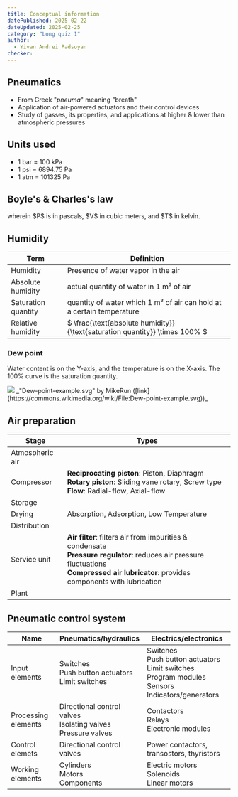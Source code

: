 ```yaml
---
title: Conceptual information
datePublished: 2025-02-22
dateUpdated: 2025-02-25
category: "Long quiz 1"
author: 
  - Yivan Andrei Padsoyan
checker: 
---
```


## Pneumatics
* From Greek "*pneuma*" meaning "breath"
* Application of air-powered actuators and their control devices
* Study of gasses, its properties, and applications at higher & lower than atmospheric pressures 

## Units used
* 1 bar = 100 kPa
* 1 psi = 6894.75 Pa
* 1 atm = 101325 Pa

## Boyle's & Charles's law
<BlockMath math="\frac{P_1V_1}{T_1} = \frac{P_2V_2}{T_2}" />
wherein $P$ is in pascals, $V$ in cubic meters, and $T$ in kelvin.

## Humidity
| Term | Definition
| --- | ---
| Humidity | Presence of water vapor in the air
| Absolute humidity | actual quantity of water in 1 m³ of air
| Saturation quantity | quantity of water which 1 m³ of air can hold at a certain temperature
| Relative humidity | $ \frac{\text{absolute humidity}}{\text{saturation quantity}} \times 100% $

### Dew point
Water content is on the Y-axis, and the temperature is on the X-axis. The 100% curve is the saturation quantity.

<img src="https://upload.wikimedia.org/wikipedia/commons/e/eb/Dew-point-example.svg" className="invert" />
_"Dew-point-example.svg" by MikeRun ([link](https://commons.wikimedia.org/wiki/File:Dew-point-example.svg))_

## Air preparation
| Stage | Types
| --- | ---
| Atmospheric air
| Compressor | **Reciprocating piston**: Piston, Diaphragm<br/>**Rotary piston**: Sliding vane rotary, Screw type<br/>**Flow**: Radial-flow, Axial-flow
| Storage
| Drying | Absorption, Adsorption, Low Temperature
| Distribution | 
| Service unit | **Air filter**: filters air from impurities & condensate<br/>**Pressure regulator**: reduces air pressure fluctuations<br/>**Compressed air lubricator**: provides components with lubrication
| Plant

## Pneumatic control system

| Name | Pneumatics/hydraulics | Electrics/electronics
| --- | --- | ---
| Input elements | Switches<br/>Push button actuators<br/>Limit switches | Switches<br/>Push button actuators<br/>Limit switches<br/>Program modules<br/>Sensors<br/>Indicators/generators
| Processing elements | Directional control valves <br/> Isolating valves<br/>Pressure valves | Contactors<br/>Relays<br/>Electronic modules
| Control elemets | Directional control valves | Power contactors, transostors, thyristors
| Working elements | Cylinders<br/>Motors<br/>Components | Electric motors<br/>Solenoids<br/>Linear motors